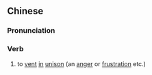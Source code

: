 {{also|共泄}}
==Chinese==
{{zh-forms|s=共泄}}

===Pronunciation===
{{zh-pron
|m=gòngxiè
|cat=v
}}

===Verb===
{{zh-verb}}

# {{lb|zh|archaic}} to [[vent]] [[in]] [[unison]] (an [[anger]] or [[frustration]] etc.)